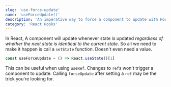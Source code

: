 ```yaml
---
slug: 'use-force-update'
name: 'useForceUpdate()'
description: 'An imperative way to force a component to update with Hooks'
category: 'React Hooks'
---
```


In React, A component will update whenever state is updated _regardless of whether the next state is identical to the current state_. So all we need to make it happen is call a `setState` function. Doesn't even need a value.

```javascript
const useForceUpdate = () => React.useState()[1]
```

This can be useful when using `useRef`. Changes to `ref`s won't trigger a component to update. Calling `forceUpdate` after setting a `ref` may be the trick you're looking for. <Marker content="Arguably, there may be a better way to do what you're trying to achieve, perhaps with a <code>useEffect</code> hook isntead." />
